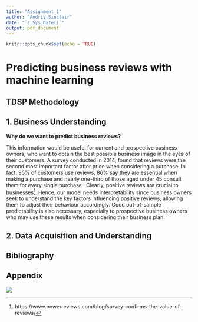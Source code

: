 ```yaml
---
title: "Assignment_1"
author: "Andriy Sinclair"
date: "`r Sys.Date()`"
output: pdf_document
---
```


```r
knitr::opts_chunk$set(echo = TRUE)
```




# Predicting business reviews with machine learning

## TDSP Methodology

## 1. Business Understanding

**Why do we want to predict business reviews?**

This information would be useful for current and prospective business owners, who want to obtain the best possible business image in the eyes of their customers. A survey conducted in 2014, found that reviews were the second most important factor after price when considering a purchase. In fact, 95% of customers use reviews, 86% say they are essential when making a purchase and nearly one-third of those aged under 45 consult them for every single purchase . Clearly, positive reviews are crucial to businesses[^1]. Hence, our model needs interpretability since business owners seek to understand the key factors influencing positive reviews, allowing them to adjust their behaviour accordingly. Good out-of-sample predictability is also necessary, especially to prospective business owners who may use these results when considering their business plan.



## 2. Data Acquisition and Understanding






## Bibliography

[^1]: https://www.powerreviews.com/blog/survey-confirms-the-value-of-reviews/


## Appendix


![]("zeros_plot.png")




